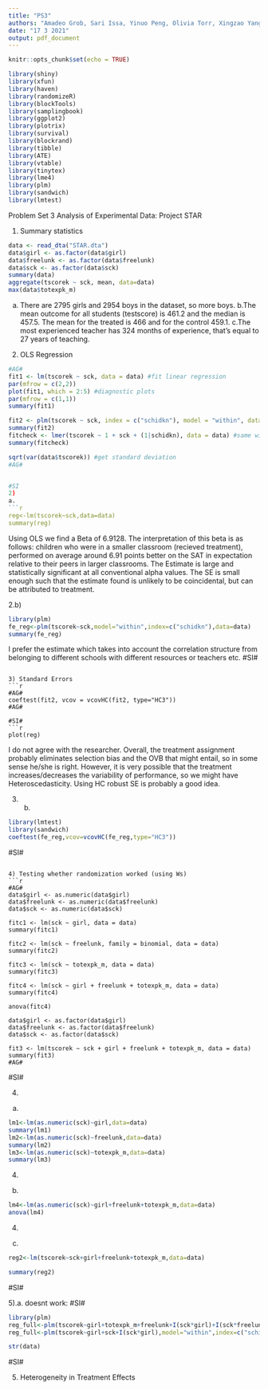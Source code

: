 ---
title: "PS3"
authors: "Amadeo Grob, Sari Issa, Yinuo Peng, Olivia Torr, Xingzao Yang"
date: "17 3 2021"
output: pdf_document
---

```{r setup, include=FALSE}
knitr::opts_chunk$set(echo = TRUE)

library(shiny)
library(xfun)
library(haven)
library(randomizeR)
library(blockTools)
library(samplingbook)
library(ggplot2)
library(plotrix)
library(survival)
library(blockrand)
library(tibble)
library(ATE)
library(vtable)
library(tinytex)
library(lme4)
library(plm)
library(sandwich)
library(lmtest)
```

Problem Set 3 Analysis of Experimental Data: Project STAR

1) Summary statistics
```{r}
data <- read_dta("STAR.dta")
data$girl <- as.factor(data$girl)
data$freelunk <- as.factor(data$freelunk)
data$sck <- as.factor(data$sck)
summary(data)
aggregate(tscorek ~ sck, mean, data=data)
max(data$totexpk_m)
```
a. There are 2795 girls and 2954 boys in the dataset, so more boys.
b.The mean outcome for all students (testscore) is 461.2 and the median is 457.5.
    The mean for the treated is 466 and for the control 459.1.
c.The most experienced teacher has 324 months of experience, that's equal to 27 years of teaching.


2) OLS Regression
```{r}

#AG#
fit1 <- lm(tscorek ~ sck, data = data) #fit linear regression
par(mfrow = c(2,2))
plot(fit1, which = 2:5) #diagnostic plots
par(mfrow = c(1,1))
summary(fit1)

fit2 <- plm(tscorek ~ sck, index = c("schidkn"), model = "within", data = data) #fit linear regression with school fixed effects
summary(fit2)
fitcheck <- lmer(tscorek ~ 1 + sck + (1|schidkn), data = data) #same with another package
summary(fitcheck)

sqrt(var(data$tscorek)) #get standard deviation
#AG#


#SI
2)
a.
```{r}
reg<-lm(tscorek~sck,data=data)
summary(reg)
```
Using OLS we find a Beta of 6.9128. The interpretation of this beta is as follows: children who were in a smaller classroom (recieved treatment), performed on average around 6.91 points better on the SAT in expectation relative to their peers in larger classrooms. The Estimate is large and statistically significant at all conventional alpha values. The SE is small enough such that the estimate found is unlikely to be coincidental, but can be attributed to treatment.

2.b)
```{r}
library(plm)
fe_reg<-plm(tscorek~sck,model="within",index=c("schidkn"),data=data)
summary(fe_reg)
```
I prefer the estimate which takes into account the correlation structure from belonging to different schools with different resources or teachers etc. 
#SI#
```

3) Standard Errors
```{r}

#AG#
coeftest(fit2, vcov = vcovHC(fit2, type="HC3"))
#AG#

#SI#
```{r}
plot(reg)
```
I do not agree with the researcher. Overall, the treatment assignment probably eliminates selection bias and the OVB that might entail, so in some sense he/she is right. However, it is very possible that the treatment increases/decreases the variability of performance, so we might have Heteroscedasticity. Using HC robust SE is probably a good idea.

3) b.
```{r}
library(lmtest)
library(sandwich)
coeftest(fe_reg,vcov=vcovHC(fe_reg,type="HC3"))
```
#SI#

```

4) Testing whether randomization worked (using Ws)
```{r}
#AG#
data$girl <- as.numeric(data$girl)
data$freelunk <- as.numeric(data$freelunk)
data$sck <- as.numeric(data$sck)

fitc1 <- lm(sck ~ girl, data = data)
summary(fitc1)

fitc2 <- lm(sck ~ freelunk, family = binomial, data = data)
summary(fitc2)

fitc3 <- lm(sck ~ totexpk_m, data = data)
summary(fitc3)

fitc4 <- lm(sck ~ girl + freelunk + totexpk_m, data = data)
summary(fitc4)

anova(fitc4)

data$girl <- as.factor(data$girl)
data$freelunk <- as.factor(data$freelunk)
data$sck <- as.factor(data$sck)

fit3 <- lm(tscorek ~ sck + girl + freelunk + totexpk_m, data = data)
summary(fit3)
#AG#

```
#SI#

4.
a)
```{r}
lm1<-lm(as.numeric(sck)~girl,data=data)
summary(lm1)
lm2<-lm(as.numeric(sck)~freelunk,data=data)
summary(lm2)
lm3<-lm(as.numeric(sck)~totexpk_m,data=data)
summary(lm3)
```
4)
b.
```{r}
lm4<-lm(as.numeric(sck)~girl+freelunk+totexpk_m,data=data)
anova(lm4)
```
4)
c.
```{r}
reg2<-lm(tscorek~sck+girl+freelunk+totexpk_m,data=data)

summary(reg2)
```
#SI#


5).a.
doesnt work:
#SI#
```{r}
library(plm)
reg_full<-plm(tscorek~girl+totexpk_m+freelunk+I(sck*girl)+I(sck*freelunk)+I(sck*totexpk_m),model="within",index="schidkn",data=data)
reg_full<-plm(tscorek~girl+sck+I(sck*girl),model="within",index=c("schidkn"),data=data)

str(data)
```
#SI#



5) Heterogeneity in Treatment Effects
```{r}

```

